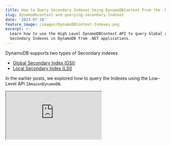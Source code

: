 ```yaml
---
title: How to Query Secondary Indexes Using DynamoDBContext From the .NET SDK?
slug: dynamodbcontext-and-querying-secondary-indexes
date: '2023-07-20'
feature_image: /images/DynamoDBContext-Indexes.png
excerpt: >-
  Learn how to use the High Level DynamoDBContext API to query Global and Local
  Secondary Indexes in DynamoDB from .NET applications.
---
```

DynamoDB supports two types of Secondary indexes

-   [Global Secondary Index (GSI)](/blog/dynamodb-global-secondary-index-gsi/)
-   [Local Secondary Index (LSI)](/blog/local-secondary-index-dynamodb/)

In the earlier posts, we explored how to query the Indexes using the Low-Level API `IAmazonDynamoDB`.

<iframe src="https://www.youtube.com/embed/tVTMiaXTudc?feature=oembed" />

In this blog let's learn how we can query the Index using the High-Level API, `IDynamoDBContext`.

_This article is sponsored by AWS and is part of my [AWS Series](/tag/aws/)._

The High-Level API does have limitations with the way it can interact with the Index and often for more advanced level functionalities, you will need to switch down to the Low-Level API for querying.

Check out the blog post below to learn how you can query data from DynamoDB using the .NET SDK.

<PostCard 
  title="5 Ways To Query Data From Amazon DynamoDB using .NET"
  description="Querying is an essential operation in DynamoDB. It allows you to filter and select items in your database based on your application and user needs. When moving over to DynamoDB from more traditional relational databases like SQL Server, you must understand the different ways you can retrieve data…"
  slug="dynamodb-querying-dotnet/"
  image="/images/DynamoDB-Querying-new.png"
/>

## DynamoDBContext QueryAsync and Indexes

The `IDynamoDBContext` has the `QueryAsync` method, which is used to query objects from DynamoDB.

It supports passing in additional configuration via the optional`DynamoDBOperationConfig` object.

The `DynamoDBOperationConfig` has a property `IndexName`, to specify the name of the Index to run the query on. This is an optional field, and if not specified the query operation is performed on the base table.

Querying any of the Indexes, Global Secondary Index, or Local Secondary Index, using the High-Level API works the same, as shown below.

```csharp
[HttpGet("dynamodbcontext-query-index")]
public async Task<IEnumerable<WeatherForecastListItem>> QueryGSIIndexUsingDynamoDBContext(DateTime dateTime)
{
    return await _dynamoDbContext
        .QueryAsync<WeatherForecastListItem>(
            dateTime.Date,
            new DynamoDBOperationConfig()
            {
                IndexName = "Date-CityName-with-Temp-index",
                OverrideTableName = nameof(WeatherForecast)
            })
        .GetRemainingAsync();
}
```

All you need to do is to specify the `IndexName` as part of the `DynamoDBOperationConfig`.

You can specify the table name via the `OverriderTableName` property or use the `DynamoDBTable` attribute. Check out the [.NET DynamoDB SDK: Understanding Table Name Conventions and DynamoDBTable Attribute](/blog/dynamodb-net-table/) to learn more.

## DynamoDBContext LoadAsync and Indexes

The `DynamoDBContext` has the `LoadAsync` method that is used to load a specific item from the DynamoDB table.

Even though the method syntax supports passing in the same `DynamoDBOperationConfig`, it does not work for the `LoadAsync` method.

The primary key values must be unique on a DynamoDB table. However, within an Index, the key values can be duplicated.

💡

_In a DynamoDB table, each key value must be unique. However, the key values in a Global Secondary Index do not need to be unique_

Trying to load a specific item given a set of keys, does not make sense on an Index for this same reason. Since you can get back more than one item

Because of the same reason the `LoadAsync` method, even though it supports the same `DynamoDBOperatrionConfig` object, it ignores the `IndexName` property. The query runs on the base table using its primary keys.

This is a bad design from the SDK side, supporting the same operation configuration for both `Load` and `Query` methods. There is an existing issue for this and you can [track it here for more details.](https://github.com/aws/aws-sdk-net/issues/1748)
